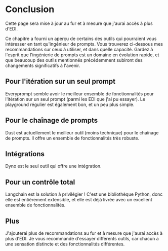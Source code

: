
# Conclusion

Cette page sera mise à jour au fur et à mesure que j'aurai accès à plus d'EDI.

Ce chapitre a fourni un aperçu de certains des outils qui pourraient vous intéresser
en tant qu'ingénieur de prompts. Vous trouverez ci-dessous mes recommandations sur ceux à utiliser, et dans
quelle capacité. Gardez à l'esprit que l'ingénierie de prompts est un domaine en évolution rapide, et
que beaucoup des outils mentionnés précédemment subiront des changements significatifs à l'avenir.

## Pour l'itération sur un seul prompt

Everyprompt semble avoir le meilleur ensemble de fonctionnalités pour l'itération sur un seul prompt (parmi les EDI que j'ai pu essayer). Le playground régulier est également bon, et un peu plus simple.

## Pour le chaînage de prompts

Dust est actuellement le meilleur outil (moins technique) pour le chaînage de prompts. Il offre un ensemble
de fonctionnalités très robuste.

## Intégrations

Dyno est le seul outil qui offre une intégration.

## Pour un contrôle total

Langchain est la solution à privilégier ! C'est une bibliothèque Python, donc elle est entièrement extensible,
et elle est déjà livrée avec un excellent ensemble de fonctionnalités.

## Plus

J'ajouterai plus de recommandations au fur et à mesure que j'aurai accès à plus d'EDI. Je vous recommande
d'essayer différents outils, car chacun a une sensation distincte et des fonctionnalités différentes.
